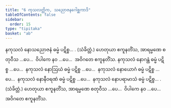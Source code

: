 ```yaml
---
title: "6 ကုသလတ္တိက, သညောဇနဂေါစ္ဆကာဒိ"
tableOfContents: false
sidebar:
  order: 15
type: "tipitaka"
basket: "ab"
---
```



<DynamicBreadcrumb />

<Division number="29">

<Paragraph number="67">
နကုသလံ နောသညောဇနံ ဓမ္မံ ပဋိစ္စ… . (သံခိတ္တံ.)
</Paragraph>

<Paragraph number="68">
ဟေတုယာ ဧကူနတိံသ, အာရမ္မဏေ စတုဝီသ …ပေ…  ဝိပါကေ နဝ …ပေ…  အဝိဂတေ ဧကူနတိံသ.
</Paragraph>

</Division>
<Division number="30">

<Paragraph number="69">
နကုသလံ နောဂန္ထံ ဓမ္မံ ပဋိစ္စ …ပေ…  နကုသလံ နောဩဃံ ဓမ္မံ ပဋိစ္စ …ပေ…  နကုသလံ နောယောဂံ ဓမ္မံ ပဋိစ္စ …ပေ…  နကုသလံ နောနီဝရဏံ ဓမ္မံ ပဋိစ္စ …ပေ…  နကုသလံ နောပရာမာသံ ဓမ္မံ ပဋိစ္စ… . (သံခိတ္တံ.)
</Paragraph>

<Paragraph number="70">
ဟေတုယာ ဧကူနတိံသ, အာရမ္မဏေ စတုဝီသ …ပေ…  ဝိပါကေ နဝ …ပေ…  အဝိဂတေ ဧကူနတိံသ.
</Paragraph>
</Division>
